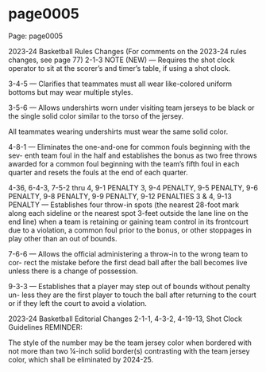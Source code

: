 
# page0005

Page: page0005

2023-24 Basketball Rules Changes (For comments on the 2023-24 rules changes, see page 77) 2-1-3 NOTE (NEW) — Requires the shot clock operator to sit at the scorer’s and timer’s table, if using a shot clock.

3-4-5 — Clarifies that teammates must all wear like-colored uniform bottoms but may wear multiple styles.

3-5-6 — Allows undershirts worn under visiting team jerseys to be black or the single solid color similar to the torso of the jersey.

All teammates wearing undershirts must wear the same solid color.

4-8-1 — Eliminates the one-and-one for common fouls beginning with the sev- enth team foul in the half and establishes the bonus as two free throws awarded for a common foul beginning with the team’s fifth foul in each quarter and resets the fouls at the end of each quarter.

4-36, 6-4-3, 7-5-2 thru 4, 9-1 PENALTY 3, 9-4 PENALTY, 9-5 PENALTY, 9-6 PENALTY, 9-8 PENALTY, 9-9 PENALTY, 9-12 PENALTIES 3 & 4, 9-13 PENALTY — Establishes four throw-in spots (the nearest 28-foot mark along each sideline or the nearest spot 3-feet outside the lane line on the end line) when a team is retaining or gaining team control in its frontcourt due to a violation, a common foul prior to the bonus, or other stoppages in play other than an out of bounds.

7-6-6 — Allows the official administering a throw-in to the wrong team to cor- rect the mistake before the first dead ball after the ball becomes live unless there is a change of possession.

9-3-3 — Establishes that a player may step out of bounds without penalty un- less they are the first player to touch the ball after returning to the court or if they left the court to avoid a violation.

2023-24 Basketball Editorial Changes 2-1-1, 4-3-2, 4-19-13, Shot Clock Guidelines REMINDER:

The style of the number may be the team jersey color when bordered with not more than two ¼-inch solid border(s) contrasting with the team jersey color, which shall be eliminated by 2024-25.
  